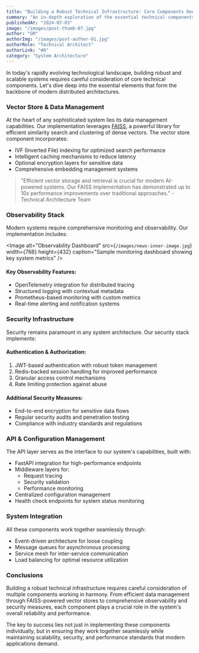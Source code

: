```yaml
---
title: "Building a Robust Technical Infrastructure: Core Components Deep Dive"
summary: "An in-depth exploration of the essential technical components that power modern distributed systems, from vector stores to observability and security."
publishedAt: "2024-07-03"
image: "/images/post-thumb-07.jpg"
author: "GM"
authorImg: "/images/post-author-01.jpg"
authorRole: "Technical Architect"
authorLink: "#0"
category: "System Architecture"
---
```


In today's rapidly evolving technological landscape, building robust and scalable systems requires careful consideration of core technical components. Let's dive deep into the essential elements that form the backbone of modern distributed architectures.

### Vector Store & Data Management

At the heart of any sophisticated system lies its data management capabilities. Our implementation leverages [FAISS](https://github.com/facebookresearch/faiss), a powerful library for efficient similarity search and clustering of dense vectors. The vector store component incorporates:

- IVF (Inverted File) indexing for optimized search performance
- Intelligent caching mechanisms to reduce latency
- Optional encryption layers for sensitive data
- Comprehensive embedding management systems

> "Efficient vector storage and retrieval is crucial for modern AI-powered systems. Our FAISS implementation has demonstrated up to 10x performance improvements over traditional approaches." - Technical Architecture Team

### Observability Stack

Modern systems require comprehensive monitoring and observability. Our implementation includes:

<Image
  alt="Observability Dashboard"
  src={`/images/news-inner-image.jpg`}
  width={768}
  height={432}
  caption="Sample monitoring dashboard showing key system metrics"
/>

#### Key Observability Features:

- OpenTelemetry integration for distributed tracing
- Structured logging with contextual metadata
- Prometheus-based monitoring with custom metrics
- Real-time alerting and notification systems

### Security Infrastructure

Security remains paramount in any system architecture. Our security stack implements:

#### Authentication & Authorization:

1. JWT-based authentication with robust token management
2. Redis-backed session handling for improved performance
3. Granular access control mechanisms
4. Rate limiting protection against abuse

#### Additional Security Measures:

- End-to-end encryption for sensitive data flows
- Regular security audits and penetration testing
- Compliance with industry standards and regulations

### API & Configuration Management

The API layer serves as the interface to our system's capabilities, built with:

- FastAPI integration for high-performance endpoints
- Middleware layers for:
  - Request tracing
  - Security validation
  - Performance monitoring
- Centralized configuration management
- Health check endpoints for system status monitoring

### System Integration

All these components work together seamlessly through:

- Event-driven architecture for loose coupling
- Message queues for asynchronous processing
- Service mesh for inter-service communication
- Load balancing for optimal resource utilization

### Conclusions

Building a robust technical infrastructure requires careful consideration of multiple components working in harmony. From efficient data management through FAISS-powered vector stores to comprehensive observability and security measures, each component plays a crucial role in the system's overall reliability and performance.

The key to success lies not just in implementing these components individually, but in ensuring they work together seamlessly while maintaining scalability, security, and performance standards that modern applications demand.
